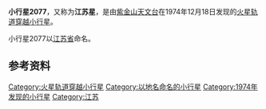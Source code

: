 {{Infobox Planet  
| name = 2077 Kiangsu
| image = 
| caption = 
| discovery=yes | physical_characteristics = yes | bgcolour=#FFFFC0
| discovery_ref = 
| discoverer = [[紫金山天文台|紫金山天文台]]
| discovery_site = [[南京|南京]]
| discovered =  1974年12月18日
| mp_name = 2077
| alt_names = 1974 YA
| named_after = [[江苏省|江苏省]]
| mp_category=[[火星轨道穿越小行星|火星轨道穿越小行星]]
| orbit_ref = <ref>[http://ssd.jpl.nasa.gov/sbdb.cgi?sstr=2077+Kiangsu JPL Small-Body Database 2077 Kiangsu (1974 YA)]</ref>
| epoch = 2011年8月27日
| semimajor=
| perihelion=1.6374082[[天文单位|AU]]
| aphelion= 2.3272775AU
| eccentricity = 0.2964276
| period = 1296.7930668[[日|地球日]] 
| inclination=28.11245[[角度|°]]
| asc_node=69.51848°
| arg_peri=343.91767°
| mean_anomaly=129.62865°
| avg_speed=
 | dimensions=
 | mass=
 | density=
 | surface_grav=
 | escape_velocity=
 | rotation=
 | spectral_type=
 | magnitude=14.1
 | abs_magnitude=
 | albedo=
 | single_temperature=
}}
'''小行星2077'''，又称为'''江苏星'''，是由[[紫金山天文台|紫金山天文台]]在1974年12月18日发现的[[火星轨道穿越小行星|火星轨道穿越]][[小行星|小行星]]。

小行星2077以[[江苏省|江苏省]]命名。

== 参考资料 ==
{{Reflist}}

{{Minor_Planet_Number|(2076)[[小行星2076|小行星2076]]|(2078)[[小行星2078|小行星2078]]}}

[[Category:火星轨道穿越小行星|Category:火星轨道穿越小行星]]
[[Category:以地名命名的小行星|Category:以地名命名的小行星]]
[[Category:1974年发现的小行星|Category:1974年发现的小行星]]
[[Category:江苏|Category:江苏]]